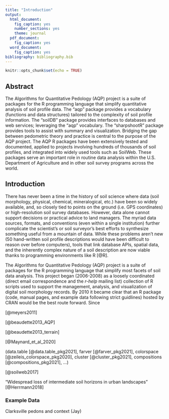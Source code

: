 ```yaml
---
title: "Introduction"
output:
  html_document:
    fig_caption: yes
    number_sections: yes
    theme: journal
  pdf_document:
    fig_caption: yes
  word_document:
    fig_caption: yes
bibliography: bibliography.bib
---
```


```r
knitr::opts_chunk$set(echo = TRUE)
```


## Abstract

The Algorithms for Quantitative Pedology (AQP) project is a suite of packages for the R programming language that simplify quantitative analysis of soil profile data. The "aqp" package provides a vocabulary (functions and data structures) tailored to the complexity of soil profile information. The "soilDB" package provides interfaces to databases and web services; leveraging the "aqp" vocabulary. The "sharpshootR" package provides tools to assist with summary and visualization. Bridging the gap between pedometric theory and practice is central to the purpose of the AQP project. The AQP R packages have been extensively tested and documented, applied to projects involving hundreds of thousands of soil profiles, and integrated into widely used tools such as SoilWeb. These packages serve an important role in routine data analysis within the U.S. Department of Agriculture and in other soil survey programs across the world.




<!-- 800 words -->
## Introduction

<!-- brief history, naming, related suite of packages -->

There has never been a time in the history of soil science where data (soil morphology, physical, chemical, mineralogical, etc.) have been so widely available, and, so closely tied to points on the ground (i.e. GPS coordinates) or high-resolution soil survey databases. However, data alone cannot support decisions or practical advice to land managers. The myriad data sources, formats, and conventions (even within a single institution) further complicate the scientist's or soil surveyor's best efforts to synthesize something useful from a mountain of data. While these problems aren't new (50 hand-written soil profile descriptions would have been difficult to reason over before computers), tools that link database APIs, spatial data, and the inherently complex nature of a soil description are now viable thanks to programming environments like R [@R].


The Algorithms for Quantitative Pedology (AQP) project is a suite of packages for the R programming language that simplify most facets of soil data analysis. This project began (2006-2008) as a loosely coordinated (direct email correspondence and the *r-help* mailing list) collection of R scripts used to support the management, analysis, and visualization of digital soil morphology records. By 2010 it became clear that an R package (code, manual pages, and example data following strict guidlines) hosted by CRAN would be the best route forward. Since 




<!-- soilDB -->



<!-- sharpshootR -->


<!-- motivation, contributors, anchor papers / presentations -->

[@meyers2011]

[@beaudette2013_AQP]

[@beaudette2013_terrain]

[@Maynard_et_al_2020]


<!-- salty slices paper from Spain -->


<!-- evolution, design, critical R packages -->
(data.table [@data.table_pkg2021], farver [@farver_pkg2021], colorspace [@zeileis_colorspace_pkg2020], cluster [@cluster_pkg2021], compositions [@compositions_pkg2021], ...)

<!-- current use: SoilWeb, NRCS daily business, aqp in the wild -->
[@soilweb2017]

"Widespread loss of intermediate soil horizons in urban landscapes" [@Herrmann2018]








### Example Data

Clarksville pedons and context (Jay)






